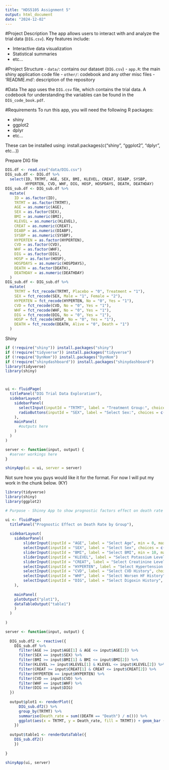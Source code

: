 ```yaml
---
title: "HDS5105 Assignment 5"
output: html_document
date: "2024-12-02"
---
```


#Project Description
The app allows users to interact with and analyze the trial data (`DIG.csv`). Key features include:

- Interactive data visualization
- Statistical summaries
- etc...

#Project Structure
- `data/`: contains our dataset (`DIG.csv`)
- `app.R`: the main shiny application code file
- `other/`: codebook and any other misc files
- 'README.md': description of the repository

#Data
The app uses the `DIG.csv` file, which contains the trial data. A codebook for understanding the variables can be found in the `DIG_code_book.pdf`.

#Requirements
To run this app, you will need the following R packages:

- shiny
- ggplot2
- dplyr
- etc...

These can be installed using:
install.packages(c("shiny", "ggplot2", "dplyr", etc...))

Prepare DIG file

```r
DIG.df <- read.csv("data/DIG.csv")
DIG_sub.df <- DIG.df %>%
  select(ID, TRTMT, AGE, SEX, BMI, KLEVEL, CREAT, DIABP, SYSBP, 
         HYPERTEN, CVD, WHF, DIG, HOSP, HOSPDAYS, DEATH, DEATHDAY)
DIG_sub.df <- DIG_sub.df %>%
  mutate(
    ID = as.factor(ID),
    TRTMT = as.factor(TRTMT),
    AGE = as.numeric(AGE),
    SEX = as.factor(SEX),
    BMI = as.numeric(BMI),
    KLEVEL = as.numeric(KLEVEL),
    CREAT = as.numeric(CREAT),
    DIABP = as.numeric(DIABP),
    SYSBP = as.numeric(SYSBP),
    HYPERTEN = as.factor(HYPERTEN),
    CVD = as.factor(CVD),
    WHF = as.factor(WHF),
    DIG = as.factor(DIG),
    HOSP = as.factor(HOSP),
    HOSPDAYS = as.numeric(HOSPDAYS),
    DEATH = as.factor(DEATH),
    DEATHDAY = as.numeric(DEATHDAY)
  )
DIG_sub.df <- DIG_sub.df %>%
  mutate(
    TRTMT = fct_recode(TRTMT, Placebo = "0", Treatment = "1"),
    SEX = fct_recode(SEX, Male = "1", Female = "2"),
    HYPERTEN = fct_recode(HYPERTEN, No = "0", Yes = "1"),
    CVD = fct_recode(CVD, No = "0", Yes = "1"),
    WHF = fct_recode(WHF, No = "0", Yes = "1"),
    DIG = fct_recode(DIG, No = "0", Yes = "1"),
    HOSP = fct_recode(HOSP, No = "0", Yes = "1"),
    DEATH = fct_recode(DEATH, Alive = "0", Death = "1")
  )

```

Shiny

```r
if (!require("shiny")) install.packages("shiny")
if (!require("tidyverse")) install.packages("tidyverse")
if (!require("DynNom")) install.packages("DynNom")
if (!require("shinydashboard")) install.packages("shinydashboard")
library(tidyverse)
library(shiny)



ui <- fluidPage(
  titlePanel("DIG Trial Data Exploration"),
  sidebarLayout(
    sidebarPanel(
      selectInput(inputId = "TRTMT", label = "Treatment Group:", choices = c("Placebo", "Treatment"), multiple = FALSE),
      radioButtons(inputId = "SEX", label = "Select Sex:", choices = c("Male", "Female"), inline = T)
    ),
    mainPanel(
      #outputs here
    )
  )
)

server <- function(input, output) {
  #server workings here
}

shinyApp(ui = ui, server = server)
```

Not sure how you guys would like it for the format. For now I will put my work in the chunk below. (KY)

```r
library(tidyverse)
library(shiny)
library(ggplot2)

# Purpose - Shinny App to show prognostic factors effect on death rate

ui <- fluidPage(
  titlePanel("Prognostic Effect on Death Rate by Group"),
  
  sidebarLayout(
    sidebarPanel(
        sliderInput(inputId = "AGE", label = "Select Age", min = 0, max = 100, value = c(0,100), step = 1,animate = TRUE),
        selectInput(inputId = "SEX", label = "Select Sex", choices = c("Male","Female"), multiple = T, selected = c("Male", "Female")),
        sliderInput(inputId = "BMI", label = "Select BMI", min = 10, max = 65, value = c(10,65)),
        sliderInput(inputId = "KLEVEL", label = "Select Potassium Level", min = 0, max = 450, value = c(0,450)),
        sliderInput(inputId = "CREAT", label = "Select Creatinine Level", min = 0, max = 4, value = c(0,4)),
        selectInput(inputId = "HYPERTEN", label = "Select Hypertension History", choices = c("Yes","No"), multiple = T, selected = c("Yes", "No")),
        selectInput(inputId = "CVD", label = "Select CVD History", choices = c("Yes","No"), multiple = T, selected = c("Yes", "No")),
        selectInput(inputId = "WHF", label = "Select Worsen HF History", choices = c("Yes","No"), multiple = T, selected = c("Yes", "No")),
        selectInput(inputId = "DIG", label = "Select Digoxin History", choices = c("Yes","No"), multiple = T, selected = c("Yes", "No"))
    ),
    
    mainPanel(
    plotOutput("plot1"),
    dataTableOutput("table1")
    )
  )
  
)

server <- function(input, output) {
  
  DIG_sub.df2 <- reactive({
    DIG_sub.df %>%
      filter(AGE >= input$AGE[1] & AGE <= input$AGE[2]) %>%
      filter(SEX == input$SEX) %>%
      filter(BMI >= input$BMI[1] & BMI <= input$BMI[2]) %>%
      filter(KLEVEL >= input$KLEVEL[1] & KLEVEL <= input$KLEVEL[2]) %>%
      filter(CREAT >= input$CREAT[1] & CREAT <= input$CREAT[2]) %>%
      filter(HYPERTEN == input$HYPERTEN) %>%
      filter(CVD == input$CVD) %>%
      filter(WHF == input$WHF) %>%
      filter(DIG == input$DIG)
  })
   
  output$plot1 <- renderPlot({ 
      DIG_sub.df2() %>%
      group_by(TRTMT) %>%
      summarise(Death_rate = sum((DEATH == "Death") / n())) %>%
      ggplot(aes(x = TRTMT, y = Death_rate, fill = TRTMT)) + geom_bar (stat = "identity")
    })
  
  output$table1 <- renderDataTable({ 
    DIG_sub.df2()
    })
  
}

shinyApp(ui, server)
```

